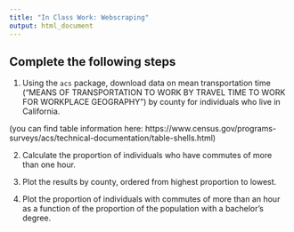```yaml
---
title: "In Class Work: Webscraping"
output: html_document  
---
```


## Complete the following steps

1. Using the `acs` package, download data on mean transportation time ("MEANS OF TRANSPORTATION TO WORK BY TRAVEL TIME TO WORK FOR WORKPLACE GEOGRAPHY") by county for individuals who live in California.  

(you can find table information here: https://www.census.gov/programs-surveys/acs/technical-documentation/table-shells.html)

2. Calculate the proportion of individuals who have commutes of more than one hour.


3. Plot the results by county, ordered from highest proportion to lowest. 

4. Plot the proportion of individuals with commutes of more than an hour as a function of the proportion of the population with a bachelor's degree. 

